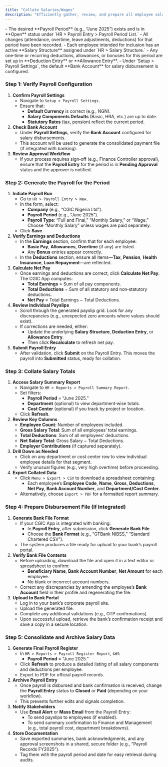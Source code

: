 ```yaml
---
title: "Collate Salaries/Wages"
description: "Efficiently gather, review, and prepare all employee salary and wage data in the CGIC App—so payroll, finance, and management teams have an accurate, consolidated view for disbursement and reporting."
---
```


<Card title="Prerequisites" icon="sparkles" iconType="duotone">
  - The desired **Payroll Period** (e.g., “June 2025”) exists and is in **Open** status under `HR > Payroll Entry > Payroll Period List.`
  - All changes (attendance, overtime, leave adjustments, deductions) for that period have been recorded.
  - Each employee intended for inclusion has an active **Salary Structure** assigned under `HR > Salary Structure.`
  - Any one‐time or recurring deductions, allowances, or bonuses for this period are set up in **Deduction Entry** or **Allowance Entry**.
  - Under `Setup > Payroll Settings`, the default **Bank Account** for salary disbursement is configured.
</Card>

### Step 1: Verify Payroll Configuration

1. **Confirm Payroll Settings**
   - Navigate to `Setup > Payroll Settings.`
   - Ensure that:
     - **Default Currency** is correct (e.g., NGN).
     - **Salary Components Defaults** (Basic, HRA, etc.) are up to date.
     - **Statutory Rates** (tax, pension) reflect the current period.
2. **Check Bank Account**
   - Under **Payroll Settings**, verify the **Bank Account** configured for salary disbursements.
   - This account will be used to generate the consolidated payment file (if integrated with banking).
3. **Review Approval Workflow**
   - If your process requires sign‐off (e.g., Finance Controller approval), ensure that the **Payroll Entry** for the period is in **Pending Approval** status and the approver is notified.

### Step 2: Generate the Payroll for the Period

1. **Initiate Payroll Run**
   - Go to `HR > Payroll Entry > New.`
   - In the form, select:
     - **Company** (e.g., “CGIC Nigeria Ltd”).
     - **Payroll Period** (e.g., “June 2025”).
     - **Payroll Type**: “Full and Final,” “Monthly Salary,” or “Wage.” Choose “Monthly Salary” unless wages are paid separately.
   - Click **Save**.
2. **Verify Earnings and Deductions**
   - In the **Earnings** section, confirm that for each employee:
     - **Basic Pay**, **Allowances**, **Overtime** (if any) are listed.
     - Any **Bonus** entries appear correctly.
   - In the **Deductions** section, ensure all items—**Tax**, **Pension**, **Health Insurance**, **Loan Repayment**—are reflected.
3. **Calculate Net Pay**
   - Once earnings and deductions are correct, click **Calculate Net Pay**. The CGIC App computes:
     - **Total Earnings** = Sum of all pay components.
     - **Total Deductions** = Sum of all statutory and non‐statutory deductions.
     - **Net Pay** = Total Earnings − Total Deductions.
4. **Review Individual Payslips**
   - Scroll through the generated payslip grid. Look for any discrepancies (e.g., unexpected zero amounts where values should exist).
   - If corrections are needed, either:
     - Update the underlying **Salary Structure**, **Deduction Entry**, or **Allowance Entry**.
     - Then click **Recalculate** to refresh net pay.
5. **Submit Payroll Entry**
   - After validation, click **Submit** on the Payroll Entry. This moves the payroll into **Submitted** status, ready for collation.

### Step 3: Collate Salary Totals

1. **Access Salary Summary Report**
   - Navigate to `HR > Reports > Payroll Summary Report.`
   - Set filters:
     - **Payroll Period** = “June 2025.”
     - **Department** (optional) to view department‐wise totals.
     - **Cost Center** (optional) if you track by project or location.
   - Click **Refresh**.
2. **Review Key Columns**
   - **Employee Count**: Number of employees included.
   - **Gross Salary Total**: Sum of all employees’ total earnings.
   - **Total Deductions**: Sum of all employees’ deductions.
   - **Net Salary Total**: Gross Salary − Total Deductions.
   - **Employer Contributions** (if captured separately).
3. **Drill Down as Needed**
   - Click on any department or cost center row to view individual employee details for that segment.
   - Verify unusual figures (e.g., very high overtime) before proceeding.
4. **Export Collated Data**
   - Click `Menu > Export > CSV` to download a spreadsheet containing:
     - Each employee’s **Employee Code**, **Name**, **Gross**, **Deductions**, **Net Pay**, **Bank Account Number**, and **Department/Cost Center**.
   - Alternatively, choose `Export > PDF` for a formatted report summary.

### Step 4: Prepare Disbursement File (If Integrated)

1. **Generate Bank File Format**
   - If your CGIC App is integrated with banking:
     - In **Payroll Entry**, after submission, click **Generate Bank File**.
     - Choose the **Bank Format** (e.g., “GTBank NIBSS,” “Standard Chartered CSV”).
   - The system produces a file ready for upload to your bank’s payroll portal.
2. **Verify Bank File Contents**
   - Before uploading, download the file and open it in a text editor or spreadsheet to confirm:
     - **Beneficiary Name**, **Bank Account Number**, **Net Amount** for each employee.
     - No blank or incorrect account numbers.
   - Correct any discrepancies by amending the employee’s **Bank Account** field in their profile and regenerating the file.
3. **Upload to Bank Portal**
   - Log in to your bank’s corporate payroll site.
   - Upload the generated file.
   - Complete any additional validations (e.g., OTP confirmations).
   - Upon successful upload, retrieve the bank’s confirmation receipt and save a copy in a secure location.

### Step 5: Consolidate and Archive Salary Data

1. **Generate Final Payroll Register**
   - In `HR > Reports > Payroll Register Report`, set:
     - **Payroll Period** = “June 2025.”
   - Click **Refresh** to produce a detailed listing of all salary components and deductions per employee.
   - Export to PDF for official payroll records.
2. **Archive Payroll Entry**
   - Once payroll is disbursed and bank confirmation is received, change the **Payroll Entry** status to **Closed** or **Paid** (depending on your workflow).
   - This prevents further edits and signals completion.
3. **Notify Stakeholders**
   - Use **Email Alert** or **Mass Email** from the Payroll Entry:
     - To send payslips to employees (if enabled).
     - To send summary confirmation to Finance and Management (e.g., total payroll cost, department breakdowns).
4. **Store Documentation**
   - Save exported summaries, bank acknowledgments, and any approval screenshots in a shared, secure folder (e.g., “Payroll Records FY2025”).
   - Tag them with the payroll period and date for easy retrieval during audits.